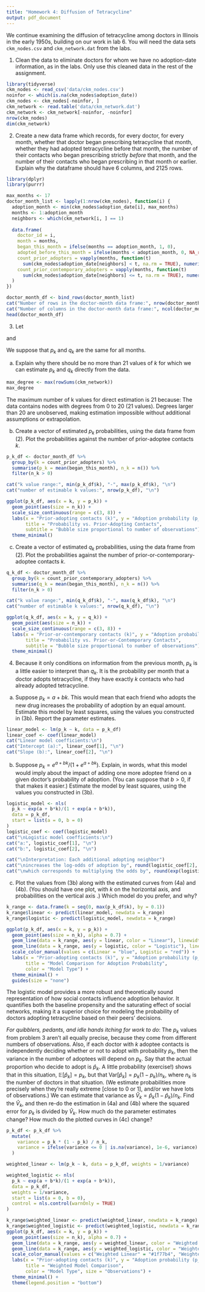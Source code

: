 ```yaml
---
title: "Homework 4: Diffusion of Tetracycline"
output: pdf_document
---
```


We continue examining the diffusion of tetracycline among doctors in Illinois in the early 1950s, building on our work in lab 6.  You will need the data sets `ckm_nodes.csv` and `ckm_network.dat` from the labs.

1. Clean the data to eliminate doctors for whom we have no adoption-date information, as in the labs.  Only use this cleaned data in the rest of the assignment.
```r
library(tidyverse)
ckm_nodes <- read_csv('data/ckm_nodes.csv') 
noinfor <- which(is.na(ckm_nodes$adoption_date))
ckm_nodes <- ckm_nodes[-noinfor, ]
ckm_network <- read.table('data/ckm_network.dat')
ckm_network <- ckm_network[-noinfor, -noinfor]
nrow(ckm_nodes)  
dim(ckm_network) 


```

2. Create a new data frame which records, for every doctor, for every month, whether that doctor began prescribing tetracycline that month, whether they had adopted tetracycline before that month, the number of their contacts who began prescribing strictly _before_ that month, and the number of their contacts who began prescribing in that month or earlier.  Explain why the dataframe should have 6 columns, and 2125 rows. 
```r
library(dplyr)
library(purrr)

max_months <- 17
doctor_month_list <- lapply(1:nrow(ckm_nodes), function(i) {
  adoption_month <- min(ckm_nodes$adoption_date[i], max_months)
  months <- 1:adoption_month
  neighbors <- which(ckm_network[i, ] == 1)
  
  data.frame(
    doctor_id = i,
    month = months,
    began_this_month = ifelse(months == adoption_month, 1, 0),
    adopted_before_this_month = ifelse(months < adoption_month, 0, NA_real_),
    count_prior_adopters = vapply(months, function(t) 
      sum(ckm_nodes$adoption_date[neighbors] < t, na.rm = TRUE), numeric(1)),
    count_prior_contemporary_adopters = vapply(months, function(t) 
      sum(ckm_nodes$adoption_date[neighbors] <= t, na.rm = TRUE), numeric(1))
  )
})

doctor_month_df <- bind_rows(doctor_month_list)
cat("Number of rows in the doctor-month data frame:", nrow(doctor_month_df), "\n")
cat("Number of columns in the doctor-month data frame:", ncol(doctor_month_df), "\n")
head(doctor_month_df)

```

3.  Let

```{=latex}
    \begin{equation}
    \begin{split}
    p_k & = \Pr(\text{A doctor starts prescribing tetracycline this month} \mid \\
     & \text{Number of doctor's contacts prescribing before this month}=k) 
     \end{split}
     \end{equation}
```

and

```{=latex}
    \begin{equation}
    \begin{split}
     q_k & = \Pr(\text{A doctor starts prescribing tetracycline this month} \mid \\ 
     & \text{Number of doctor's contacts prescribing this month}=k)
     \end{split}
     \end{equation}
```

   We suppose that $p_k$ and $q_k$ are the same for all months.
  
  a. Explain why there should be no more than $21$ values of $k$ for which we can estimate $p_k$ and $q_k$ directly from the data.
```r
max_degree <- max(rowSums(ckm_network))
max_degree  
```
The maximum number of k values for direct estimation is 21 because:
The data contains nodes with degrees from 0 to 20 (21 values).
Degrees larger than 20 are unobserved, making estimation impossible without additional assumptions or extrapolation.

  b. Create a vector of estimated $p_k$ probabilities, using the data frame from (2).  Plot the probabilities against the number of prior-adoptee contacts $k$.
```r
p_k_df <- doctor_month_df %>%
  group_by(k = count_prior_adopters) %>%
  summarise(p_k = mean(began_this_month), n_k = n()) %>%
  filter(n_k > 0)

cat("k value range:", min(p_k_df$k), "-", max(p_k_df$k), "\n")
cat("number of estimable k values:", nrow(p_k_df), "\n")

ggplot(p_k_df, aes(x = k, y = p_k)) +
  geom_point(aes(size = n_k)) +
  scale_size_continuous(range = c(3, 8)) +
  labs(x = "Prior-adopting contacts (k)", y = "Adoption probability (p_k)",
       title = "Probability vs. Prior-Adopting Contacts",
       subtitle = "Bubble size proportional to number of observations") +
  theme_minimal()
```
  c. Create a vector of estimated $q_k$ probabilities, using the data frame from (2). Plot the probabilities against the number of prior-or-contemporary-adoptee contacts $k$.
```r
q_k_df <- doctor_month_df %>%
  group_by(k = count_prior_contemporary_adopters) %>%
  summarise(q_k = mean(began_this_month), n_k = n()) %>%
  filter(n_k > 0)

cat("k value range:", min(q_k_df$k), "-", max(q_k_df$k), "\n")  
cat("number of estimable k values:", nrow(q_k_df), "\n")  

ggplot(q_k_df, aes(x = k, y = q_k)) +
  geom_point(aes(size = n_k)) +
  scale_size_continuous(range = c(3, 8)) +
  labs(x = "Prior-or-contemporary contacts (k)", y = "Adoption probability (q_k)",
       title = "Probability vs. Prior-or-Contemporary Contacts",
       subtitle = "Bubble size proportional to number of observations") +
  theme_minimal()
```

4. Because it only conditions on information from the previous month, $p_k$ is a little easier to interpret than $q_k$.  It is the probability per month that a doctor adopts tetracycline, if they have exactly $k$ contacts who had already adopted tetracycline.
  a. Suppose $p_k = a + bk$.  This would mean that each friend who adopts the new drug increases the probability of adoption by an equal amount.  Estimate this model by least squares, using the values you constructed in (3b).  Report the parameter estimates.
```r
linear_model <- lm(p_k ~ k, data = p_k_df)
linear_coef <- coef(linear_model)
cat("Linear model coefficients:\n")
cat("Intercept (a):", linear_coef[1], "\n")
cat("Slope (b):", linear_coef[2], "\n")
```
  b. Suppose $p_k = e^{a+bk}/(1+e^{a+bk})$.  Explain, in words, what this model would imply about the impact of adding one more adoptee friend on a given doctor's probability of adoption.  (You can suppose that $b > 0$, if that makes it easier.)  Estimate the model by least squares, using the values you constructed in (3b).

```r
logistic_model <- nls(
  p_k ~ exp(a + b*k)/(1 + exp(a + b*k)),
  data = p_k_df,
  start = list(a = 0, b = 0)
)
logistic_coef <- coef(logistic_model)
cat("\nLogistic model coefficients:\n")
cat("a:", logistic_coef[1], "\n")
cat("b:", logistic_coef[2], "\n")

cat("\nInterpretation: Each additional adopting neighbor")
cat("\nincreases the log-odds of adoption by", round(logistic_coef[2], 3))
cat("\nwhich corresponds to multiplying the odds by", round(exp(logistic_coef[2]), 3))
```
  c. Plot the values from (3b) along with the estimated curves from (4a) and (4b).  (You should have one plot, with $k$ on the horizontal axis, and probabilities on the vertical axis .)  Which model do you prefer, and why?

```r
k_range <- data.frame(k = seq(0, max(p_k_df$k), by = 0.1))
k_range$linear <- predict(linear_model, newdata = k_range)
k_range$logistic <- predict(logistic_model, newdata = k_range)

ggplot(p_k_df, aes(x = k, y = p_k)) +
  geom_point(aes(size = n_k), alpha = 0.7) +
  geom_line(data = k_range, aes(y = linear, color = "Linear"), linewidth = 1) +
  geom_line(data = k_range, aes(y = logistic, color = "Logistic"), linewidth = 1) +
  scale_color_manual(values = c(Linear = "blue", Logistic = "red")) +
  labs(x = "Prior-adopting contacts (k)", y = "Adoption probability (p_k)",
       title = "Model Comparison for Adoption Probability",
       color = "Model Type") +
  theme_minimal() +
  guides(size = "none")
```
The logistic model provides a more robust and theoretically sound representation of how social contacts influence adoption behavior. It quantifies both the baseline propensity and the saturating effect of social networks, making it a superior choice for modeling the probability of doctors adopting tetracycline based on their peers' decisions.


_For quibblers, pedants, and idle hands itching for work to do_: The $p_k$ values from problem 3 aren't all equally precise, because they come from different numbers of observations.  Also, if each doctor with $k$ adoptee contacts is independently deciding whether or not to adopt with probability $p_k$, then the variance in the number of adoptees will depend on $p_k$.  Say that the actual proportion who decide to adopt is $\hat{p}_k$.  A little probability (exercise!) shows that in this situation, $\mathbb{E}[\hat{p}_k] = p_k$, but that $\mathrm{Var}[\hat{p}_k] = p_k(1-p_k)/n_k$, where $n_k$ is the number of doctors in that situation.  (We estimate probabilities more precisely when they're really extreme [close to 0 or 1], and/or we have lots of observations.)  We can estimate that variance as $\hat{V}_k = \hat{p}_k(1-\hat{p}_k)/n_k$.  Find the $\hat{V}_k$, and then re-do the estimation in (4a) and (4b) where the squared error for $p_k$ is divided by $\hat{V}_k$.  How much do the parameter estimates change?  How much do the plotted curves in (4c) change?
```r
p_k_df <- p_k_df %>%
  mutate(
    variance = p_k * (1 - p_k) / n_k,
    variance = ifelse(variance <= 0 | is.na(variance), 1e-6, variance)
  )

weighted_linear <- lm(p_k ~ k, data = p_k_df, weights = 1/variance)

weighted_logistic <- nls(
  p_k ~ exp(a + b*k)/(1 + exp(a + b*k)),
  data = p_k_df,
  weights = 1/variance,
  start = list(a = 0, b = 0),
  control = nls.control(warnOnly = TRUE)
)

k_range$weighted_linear <- predict(weighted_linear, newdata = k_range)
k_range$weighted_logistic <- predict(weighted_logistic, newdata = k_range)
ggplot(p_k_df, aes(x = k, y = p_k)) +
  geom_point(aes(size = n_k), alpha = 0.7) +
  geom_line(data = k_range, aes(y = weighted_linear, color = "Weighted Linear")) +
  geom_line(data = k_range, aes(y = weighted_logistic, color = "Weighted Logistic")) +
  scale_color_manual(values = c("Weighted Linear" = "#1f77b4", "Weighted Logistic" = "#ff7f0e")) +
  labs(x = "Prior-adopting contacts (k)", y = "Adoption probability (p_k)",
       title = "Weighted Model Comparison",
       color = "Model Type", size = "Observations") +
  theme_minimal() +
  theme(legend.position = "bottom")
```
